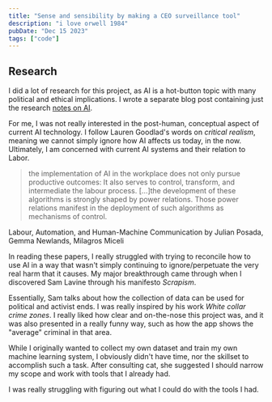 ```yaml
---
title: "Sense and sensibility by making a CEO surveillance tool"
description: "i love orwell 1984"
pubDate: "Dec 15 2023"
tags: ["code"]
---
```


## Research

I did a lot of research for this project, as AI is a hot-button topic with many political and ethical implications. I wrote a separate blog post containing just the research [notes on AI](/learningjournal/notes-on-gen-ai).

For me, I was not really interested in the post-human, conceptual aspect of current AI technology. I follow Lauren Goodlad's words on _critical realism_, meaning we cannot simply ignore how AI affects us today, in the now. Ultimately, I am concerned with current AI systems and their relation to Labor.

> the implementation of AI in the workplace does not only pursue productive outcomes: It also serves to control, transform, and intermediate the labour process. […]the development of these algorithms is strongly shaped by power relations. Those power relations manifest in the deployment of such algorithms as mechanisms of control.

Labour, Automation, and Human-Machine Communication by Julian Posada, Gemma Newlands, Milagros Miceli

In reading these papers, I really struggled with trying to reconcile how to use AI in a way that wasn't simply continuing to ignore/perpetuate the very real harm that it causes. My major breakthrough came through when I discovered Sam Lavine through his manifesto _Scrapism_.

Essentially, Sam talks about how the collection of data can be used for political and activist ends. I was really inspired by his work _White collar crime zones_. I really liked how clear and on-the-nose this project was, and it was also presented in a really funny way, such as how the app shows the "average" criminal in that area.

While I originally wanted to collect my own dataset and train my own machine learning system, I obviously didn't have time, nor the skillset to accomplish such a task. After consulting cat, she suggested I should narrow my scope and work with tools that I already had.

I was really struggling with figuring out what I could do with the tools I had.

##

